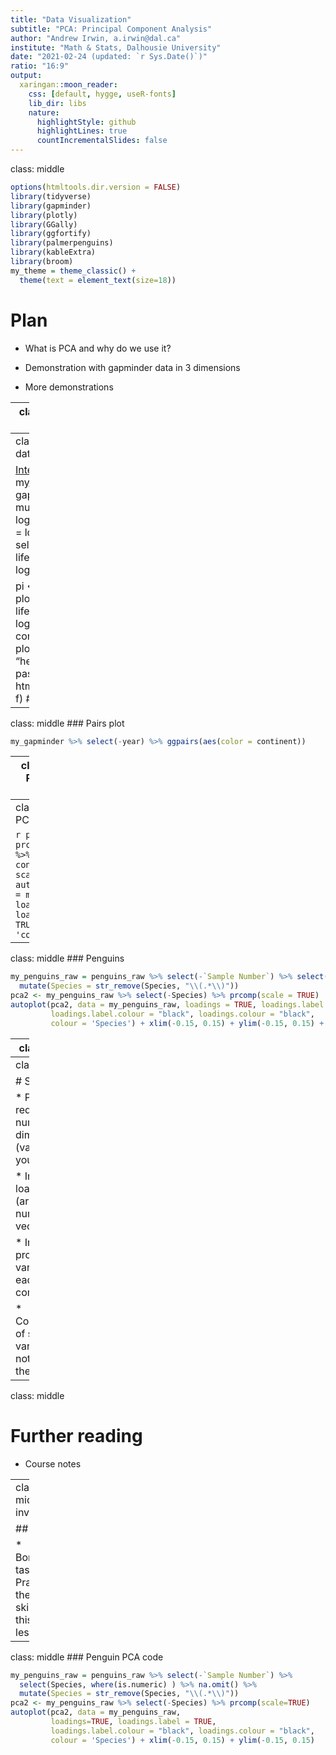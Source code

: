 ```yaml
---
title: "Data Visualization"
subtitle: "PCA: Principal Component Analysis"
author: "Andrew Irwin, a.irwin@dal.ca"
institute: "Math & Stats, Dalhousie University"
date: "2021-02-24 (updated: `r Sys.Date()`)"
ratio: "16:9"
output:
  xaringan::moon_reader:
    css: [default, hygge, useR-fonts]
    lib_dir: libs
    nature:
      highlightStyle: github
      highlightLines: true
      countIncrementalSlides: false
---
```

class: middle

```r
options(htmltools.dir.version = FALSE)
library(tidyverse)
library(gapminder)
library(plotly)
library(GGally)
library(ggfortify)
library(palmerpenguins)
library(kableExtra)
library(broom)
my_theme = theme_classic() + 
  theme(text = element_text(size=18))
```

# Plan

* What is PCA and why do we use it?

* Demonstration with gapminder data in 3 dimensions

* More demonstrations

---
class: middle
### What is PCA?

* A tool for simplifying data sets with many variables down to a small number

* Works best with quantitative variables that are partially correlated

* Usually used in combination with one or more categorical variables to identify subgroups

* Main results are
  * Spatial pattern of points
  * Directions of principal components along original axes (loadings)
  * Amount of variation along each PC axis

* Be careful with scaling and units 

---
class: middle
### Example data

[Interactive version](plotly-1.html)
```r
my_gapminder <- gapminder %>%
  mutate(logPop = log10(pop),
         logGDPpercap = log10(gdpPercap)) %>%
  select(year, continent, lifeExp, logGDPpercap, logPop) 

pi <- my_gapminder %>% plot_ly(x = ~ logPop, y = ~ lifeExp, z = ~ logGDPpercap, color = ~ continent, size = 1)
# pi <- plot_ly(z = volcano, type = "heatmap")
f <- paste0("plotly-",1,".html")
htmlwidgets::saveWidget(pi, f)
# orca(pi, "plotly-1.svg")
```
```r
#htmltools::tags$iframe(src=f, width="100%", height="400", scrolling="no", seamless="seamless", frameBorder="0")
knitr::include_graphics("../static/plotly-1.png")
```




---
class: middle
### Pairs plot

```r
my_gapminder %>% select(-year) %>% ggpairs(aes(color = continent))
```



---
class: middle
### PCA: 2007 data only
```r
my_gapminder2 <- my_gapminder %>% filter(year == 2007) %>% select(-year)
```

```r
pca1 <- prcomp(my_gapminder2 %>% select(-continent), scale=TRUE)
autoplot(pca1, data = my_gapminder2, loadings=TRUE, loadings.label = TRUE,
         colour = 'continent')
```


---
class: middle
### PCA: All years

```r
pca1 <- prcomp(my_gapminder %>% select(-continent, -year), 
               scale=TRUE)
autoplot(pca1, data = my_gapminder, loadings=TRUE, 
         loadings.label = TRUE, colour = 'continent')
```

---
class: middle
### Penguins

```r
my_penguins_raw = penguins_raw %>% select(-`Sample Number`) %>% select(Species, where(is.numeric) ) %>% na.omit() %>%
  mutate(Species = str_remove(Species, "\\(.*\\)"))
pca2 <- my_penguins_raw %>% select(-Species) %>% prcomp(scale = TRUE)
autoplot(pca2, data = my_penguins_raw, loadings = TRUE, loadings.label = TRUE,
         loadings.label.colour = "black", loadings.colour = "black",
         colour = 'Species') + xlim(-0.15, 0.15) + ylim(-0.15, 0.15) + coord_fixed()
```

---
class: middle

```r
pca2 %>% tidy(matrix="loadings") %>%
  filter(PC < 3) %>%
  pivot_wider(values_from="value", 
              names_from="PC", names_prefix="PC_") %>% kable()
```

---
class: middle

# Summary

* PCA to reduce the number of dimensions (variables) in your data

* Interpreting loadings (arrows and numeric vectors)

* Interpreting proportion of variance along each principal component

* Consequences of scaling variables (or not scaling them)

---
class: middle

# Further reading

* Course notes

---
class: middle, inverse

## Task

* Bonus task: Practice the PCA skills in this lesson 

---
class: middle
### Penguin PCA code

```r
my_penguins_raw = penguins_raw %>% select(-`Sample Number`) %>% 
  select(Species, where(is.numeric) ) %>% na.omit() %>%
  mutate(Species = str_remove(Species, "\\(.*\\)"))
pca2 <- my_penguins_raw %>% select(-Species) %>% prcomp(scale=TRUE)
autoplot(pca2, data = my_penguins_raw, 
         loadings=TRUE, loadings.label = TRUE,
         loadings.label.colour = "black", loadings.colour = "black",
         colour = 'Species') + xlim(-0.15, 0.15) + ylim(-0.15, 0.15)
```
